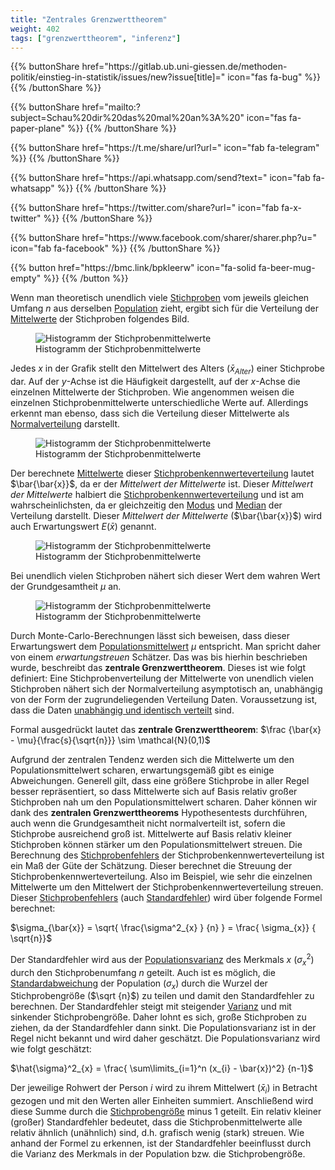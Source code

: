 ```yaml
---
title: "Zentrales Grenzwerttheorem"
weight: 402
tags: ["grenzwerttheorem", "inferenz"]
---
```


{{% buttonShare href=\"https\:\/\/gitlab.ub.uni-giessen.de\/methoden-politik\/einstieg-in-statistik\/issues\/new?issue[title]=\" icon=\"fas fa-bug\" %}} {{% /buttonShare %}} 

{{% buttonShare href=\"mailto\:?subject=Schau\%20dir\%20das\%20mal\%20an\%3A\%20\" icon=\"fas fa-paper-plane\" %}} {{% /buttonShare %}}

{{% buttonShare href=\"https\:\/\/t.me\/share\/url?url=\" icon=\"fab fa-telegram\" %}} {{% /buttonShare %}}

{{% buttonShare href=\"https\:\/\/api.whatsapp.com\/send?text=\" icon=\"fab fa-whatsapp\" %}} {{% /buttonShare %}}

{{% buttonShare href=\"https\:\/\/twitter.com\/share?url=\" icon=\"fab fa-x-twitter\" %}} {{% /buttonShare %}}

{{% buttonShare href=\"https\:\/\/www.facebook.com\/sharer\/sharer.php?u=\" icon=\"fab fa-facebook\" %}} {{% /buttonShare %}}

{{% button href=\"https\:\/\/bmc.link\/bpkleerw\" icon=\"fa-solid fa-beer-mug-empty\" %}} {{% /button %}}

Wenn man theoretisch unendlich viele [Stichproben](../../glossar/stichprobe/index.html) vom jeweils gleichen Umfang $n$ aus derselben [Population](../../glossar/grundgesamtheit/index.html) zieht, ergibt sich für die Verteilung der [Mittelwerte](../../glossar/mittelwert/index.html) der Stichproben folgendes Bild.

![Histogramm der Stichprobenmittelwerte](../images/normalverteilung_stata1.png)

Jedes $x$ in der Grafik stellt den Mittelwert des Alters ($\bar{x}_{Alter}$) einer Stichprobe dar. Auf der $y$-Achse ist die Häufigkeit dargestellt, auf der $x$-Achse die einzelnen Mittelwerte der Stichproben. Wie angenommen weisen die einzelnen Stichprobenmittelwerte unterschiedliche Werte auf. Allerdings erkennt man ebenso, dass sich die Verteilung dieser Mittelwerte als [Normalverteilung](../../glossar/normalverteilung/index.html) darstellt.

![Histogramm der Stichprobenmittelwerte](../images/normalverteilung_stata2.png){Width=60%}

Der berechnete [Mittelwerte](../../glossar/mittelwert/index.html) dieser [Stichprobenkennwerteverteilung](../../glossar/stichprobenkennwerteverteilung/index.html) lautet $\bar{\bar{x}}$, da er der *Mittelwert der Mittelwerte* ist. Dieser *Mittelwert der Mittelwerte* halbiert die [Stichprobenkennwerteverteilung](../../glossar/stichprobenkennwerteverteilung/index.html) und ist am wahrscheinlichsten, da er gleichzeitig den [Modus](../../glossar/modus/index.html) und [Median](../../glossar/median/index.html) der Verteilung darstellt. Dieser *Mittelwert der Mittelwerte* ($\bar{\bar{x}}$) wird auch Erwartungswert $E(\bar{x})$ genannt.

![Histogramm der Stichprobenmittelwerte](../images/normalverteilung_stata3.png)

Bei unendlich vielen Stichproben nähert sich dieser Wert dem wahren Wert der Grundgesamtheit $\mu$ an.

![Histogramm der Stichprobenmittelwerte](../images/normalverteilung_stata4.png)

Durch Monte-Carlo-Berechnungen lässt sich beweisen, dass dieser Erwartungswert dem [Populationsmittelwert](../../glossar/populationsmittelwert/index.html) $\mu$ entspricht. Man spricht daher von einem *erwartungstreuen* Schätzer. Das was bis hierhin beschrieben wurde, beschreibt das **zentrale Grenzwerttheorem**. Dieses ist wie folgt definiert: Eine Stichprobenverteilung der Mittelwerte von unendlich vielen Stichproben nähert sich der Normalverteilung asymptotisch an, unabhängig von der Form der zugrundeliegenden Verteilung Daten. Voraussetzung ist, dass die Daten [unabhängig und identisch verteilt](../../glossar/iid/index.html) sind. 

Formal ausgedrückt lautet das **zentrale Grenzwerttheorem**: $\frac {\bar{x} - \mu}{\frac{s}{\sqrt{n}}} \sim \mathcal{N}(0,1)$

Aufgrund der zentralen Tendenz werden sich die Mittelwerte um den Populationsmittelwert scharen, erwartungsgemäß gibt es einige Abweichungen. Generell gilt, dass eine größere Stichprobe in aller Regel besser repräsentiert, so dass Mittelwerte sich auf Basis relativ großer Stichproben nah um den Populationsmittelwert scharen. Daher können wir dank des **zentralen Grenzwerttheorems** Hypothesentests durchführen, auch wenn die Grundgesamtheit nicht normalverteilt ist, sofern die Stichprobe ausreichend groß ist. Mittelwerte auf Basis relativ kleiner Stichproben können stärker um den Populationsmittelwert streuen. Die Berechnung des [Stichprobenfehlers](../../glossar/stichprobenfehler/index.html) der Stichprobenkennwerteverteilung ist ein Maß der Güte der Schätzung. Dieser berechnet die Streuung der Stichprobenkennwerteverteilung. Also im Beispiel, wie sehr die einzelnen Mittelwerte um den Mittelwert der Stichprobenkennwerteverteilung streuen. Dieser [Stichprobenfehlers](../../glossar/stichprobenfehler/index.html) (auch [Standardfehler](../../glossar/standardfehler/index.html)) wird über folgende Formel berechnet:

$\sigma_{\bar{x}} = \sqrt{ \frac{\sigma^2_{x} } {n} } = \frac{ \sigma_{x}} { \sqrt{n}}$

Der Standardfehler wird aus der [Populationsvarianz](../../glossar/populationsvarianz/index.html) des Merkmals $x$ ($\sigma^2_{x}$) durch den Stichprobenumfang $n$ geteilt. Auch ist es möglich, die [Standardabweichung](../../glossar/standardabweichung/index.html) der Population ($\sigma_{x}$) durch die Wurzel der Stichprobengröße ($\sqrt {n}$) zu teilen und damit den Standardfehler zu berechnen. Der Standardfehler steigt mit steigender [Varianz](../../glossar/varianz/index.html) und mit sinkender Stichprobengröße. Daher lohnt es sich, große Stichproben zu ziehen, da der Standardfehler dann sinkt. Die Populationsvarianz ist in der Regel nicht bekannt und wird daher geschätzt. Die Populationsvarianz wird wie folgt geschätzt:

$\hat{\sigma}^2_{x} = \frac{ \sum\limits_{i=1}^n (x_{i} - \bar{x})^2} {n-1}$

Der jeweilige Rohwert der Person $i$ wird zu ihrem Mittelwert ($\bar{x}_{i}$) in Betracht gezogen und mit den Werten aller Einheiten summiert. Anschließend wird diese Summe durch die [Stichprobengröße](../../glossar/stichprobenumfang/index.html) minus 1 geteilt.
Ein relativ kleiner (großer) Standardfehler bedeutet, dass die Stichprobenmittelwerte alle relativ ähnlich (unähnlich) sind, d.h. grafisch wenig (stark) streuen. Wie anhand der Formel zu erkennen, ist der Standardfehler beeinflusst durch die Varianz des Merkmals in der Population bzw. die Stichprobengröße.